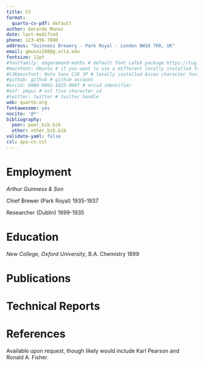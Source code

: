 ```yaml
---
title: CV
format:
  quarto-cv-pdf: default
author: Gerardo Munoz
date: last-modified
phone: 123-456-7890
address: "Guinness Brewery · Park Royal · London NW10 7RR, UK"
email: gmunoz108@g.ucla.edu
fontsize: 11pt
#fontfamily: ebgaramond-maths # default font LaTeX package https://tug.org/FontCatalogue/about.html
#mainfont: Ubuntu # if you want to use a different locally installed font
#CJKmainfont: Noto Sans CJK JP # locally installed Asian character font, must use with xelatex
#github: github # github account
#orcid: 0000-0002-1825-0097 # orcid identifier
#osf: ymqui # osf five character id
#twitter: twitter # twitter handle
web: quarto.org
fontawesome: yes
nocite: '@*'
bibliography: 
  peer: peer_bib.bib
  other: other_bib.bib
validate-yaml: false
csl: apa-cv.csl
---
```


# Employment

*Arthur Guinness & Son*

Chief Brewer (Park Royal) \hfill 1935-1937

Researcher (Dublin) \hfill 1899-1935

# Education

*New College, Oxford University*, B.A. Chemistry \hfill 1899

# Publications

::: {#refs-peer}
:::

# Technical Reports

::: {#refs-other}
:::


# References

Available upon request, though likely would include Karl Pearson and Ronald A. Fisher.
